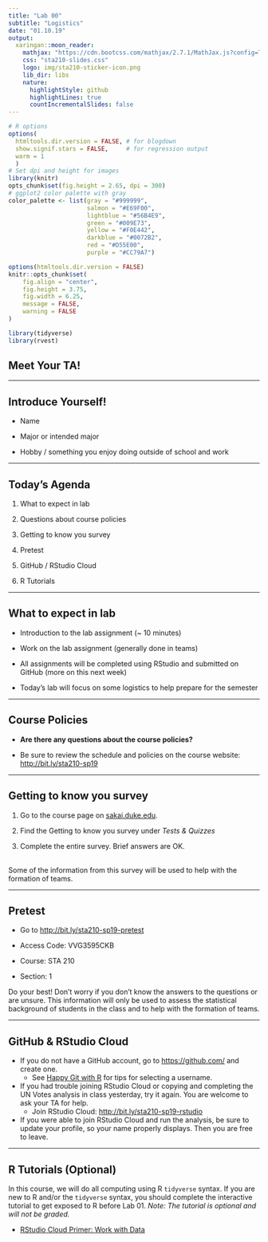 ```yaml
---
title: "Lab 00"
subtitle: "Logistics"
date: "01.10.19"
output:
  xaringan::moon_reader:
    mathjax: "https://cdn.bootcss.com/mathjax/2.7.1/MathJax.js?config=TeX-MML-AM_HTMLorMML"
    css: "sta210-slides.css"
    logo: img/sta210-sticker-icon.png
    lib_dir: libs
    nature:
      highlightStyle: github
      highlightLines: true
      countIncrementalSlides: false
---
```


```r
# R options
options(
  htmltools.dir.version = FALSE, # for blogdown
  show.signif.stars = FALSE,     # for regression output
  warm = 1
  )
# Set dpi and height for images
library(knitr)
opts_chunk$set(fig.height = 2.65, dpi = 300) 
# ggplot2 color palette with gray
color_palette <- list(gray = "#999999", 
                      salmon = "#E69F00", 
                      lightblue = "#56B4E9", 
                      green = "#009E73", 
                      yellow = "#F0E442", 
                      darkblue = "#0072B2", 
                      red = "#D55E00", 
                      purple = "#CC79A7")

options(htmltools.dir.version = FALSE)
knitr::opts_chunk$set(
	fig.align = "center",
	fig.height = 3.75,
	fig.width = 6.25,
	message = FALSE,
	warning = FALSE
)
```

```r
library(tidyverse)
library(rvest)
```

## Meet Your TA!

---

## Introduce Yourself!

- Name

- Major or intended major

- Hobby / something you enjoy doing outside of school and work

---

## Today's Agenda


1. What to expect in lab

2. Questions about course policies

3. Getting to know you survey

4. Pretest

5. GitHub / RStudio Cloud

6. R Tutorials

---

## What to expect in lab

- Introduction to the lab assignment (~ 10 minutes)

- Work on the lab assignment (generally done in teams)

- All assignments will be completed using RStudio and submitted on GitHub (more on this next week)

- Today's lab will focus on some logistics to help prepare for the semester

---

## Course Policies

- **Are there any questions about the course policies?**

- Be sure to review the schedule and policies on the course website: [http://bit.ly/sta210-sp19](http://bit.ly/sta210-sp19)

---

## Getting to know you survey

1. Go to the course page on [sakai.duke.edu](https://sakai.duke.edu/). 

2. Find the Getting to know you survey under *Tests & Quizzes* 

3. Complete the entire survey. Brief answers are OK. 
<br><br>

Some of the information from this survey will be used to help with the formation of teams.

---

## Pretest

- Go to [http://bit.ly/sta210-sp19-pretest](http://bit.ly/sta210-sp19-pretest)

- Access Code: VVG3595CKB

- Course: STA 210

- Section: 1


Do your best! Don't worry if you don't know the answers to the questions or are unsure. This information will only be used to assess the statistical background of students in the class and to help with the formation of teams.

---

## GitHub & RStudio Cloud

- If you do not have a GitHub account, go to [https://github.com/](https://github.com/) and create one. 
    - See [Happy Git with R](https://happygitwithr.com/github-acct.html#username-advice) for tips for selecting a username.
    
- If you had trouble joining RStudio Cloud or copying and completing the UN Votes analysis in class yesterday, try it again. You are welcome to ask your TA for help.
    - Join RStudio Cloud: [http://bit.ly/sta210-sp19-rstudio](http://bit.ly/sta210-sp19-rstudio)

- If you were able to join RStudio Cloud and run the analysis, be sure to update your profile, so your name properly displays. Then you are free to leave.

---

## R Tutorials (Optional)

In this course, we will do all computing using R `tidyverse` syntax. If you are new to R and/or the `tidyverse` syntax, you should complete the interactive tutorial to get exposed to R before Lab 01. *Note: The tutorial is optional and will not be graded.* 

- [RStudio Cloud Primer: Work with Data](https://rstudio.cloud/learn/primers/2)



